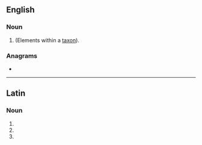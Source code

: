 ==English==

===Noun===
{{head|en|noun form}}

# {{plural of|subtaxon|lang=en}} (Elements within a [[taxon]]).

===Anagrams===
* {{anagrams|en|a=aabstux|sax tuba|saxtuba}}

----

==Latin==

===Noun===
{{la-noun-form|subtaxa}}

# {{inflection of|subtaxon||nom|p|lang=la}}
# {{inflection of|subtaxon||acc|p|lang=la}}
# {{inflection of|subtaxon||voc|p|lang=la}}